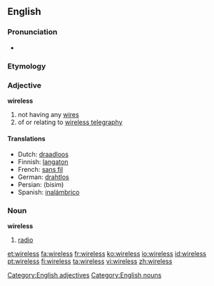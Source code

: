 ==English==

===Pronunciation===
*{{audio|en-us-wireless.ogg|Audio (US)}}

===Etymology===
{{suffix|wire|less}}

===Adjective===
'''wireless'''
#not having any [[wire]]s
#of or relating to [[wireless telegraphy]]

[[Category:English adjectives]]

====Translations====
{{top}}
*Dutch: [[draadloos]]
*Finnish: [[langaton]]
*French: [[sans fil]]
*German: [[drahtlos]]
*Persian: {{fa-Arab|[[بی‌سیم]]}} (bisim)
*Spanish: [[inalámbrico]]
{{bottom}}

===Noun===
{{wikipedia}}
'''wireless'''
# {{dated}} [[radio]]

[[Category:English nouns]]

[[et:wireless]]
[[fa:wireless]]
[[fr:wireless]]
[[ko:wireless]]
[[io:wireless]]
[[id:wireless]]
[[pt:wireless]]
[[fi:wireless]]
[[ta:wireless]]
[[vi:wireless]]
[[zh:wireless]]
